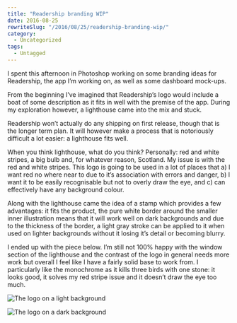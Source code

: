 ```yaml
---
title: "Readership branding WIP"
date: 2016-08-25
rewriteSlug: "/2016/08/25/readership-branding-wip/"
category:
  - Uncategorized
tags:
  - Untagged
---
```


I spent this afternoon in Photoshop working on some branding ideas for Readership, the app I’m working on, as well as some dashboard mock-ups.

From the beginning I’ve imagined that Readership’s logo would include a boat of some description as it fits in well with the premise of the app. During my exploration however, a lighthouse came into the mix and stuck.

<!-- readmore -->

Readership won’t actually do any shipping on first release, though that is the longer term plan. It will however make a process that is notoriously difficult a lot easier: a lighthouse fits well.

When you think lighthouse, what do you think? Personally: red and white stripes, a big bulb and, for whatever reason, Scotland. My issue is with the red and white stripes. This logo is going to be used in a lot of places that a) I want red no where near to due to it’s association with errors and danger, b) I want it to be easily recognisable but not to overly draw the eye, and c) can effectively have any background colour.

Along with the lighthouse came the idea of a stamp which provides a few advantages: it fits the product, the pure white border around the smaller inner illustration means that it will work well on dark backgrounds and due to the thickness of the border, a light gray stroke can be applied to it when used on lighter backgrounds without it losing it’s detail or becoming blurry.

I ended up with the piece below. I’m still not 100% happy with the window section of the lighthouse and the contrast of the logo in general needs more work but overall I feel like I have a fairly solid base to work from. I particularly like the monochrome as it kills three birds with one stone: it looks good, it solves my red stripe issue and it doesn’t draw the eye too much.

![The logo on a light background](https://elliotekj.com/wp-content/uploads/2016/08/light@2x.png)

![The logo on a dark background](https://elliotekj.com/wp-content/uploads/2016/08/dark-with-text@2x.png)
  